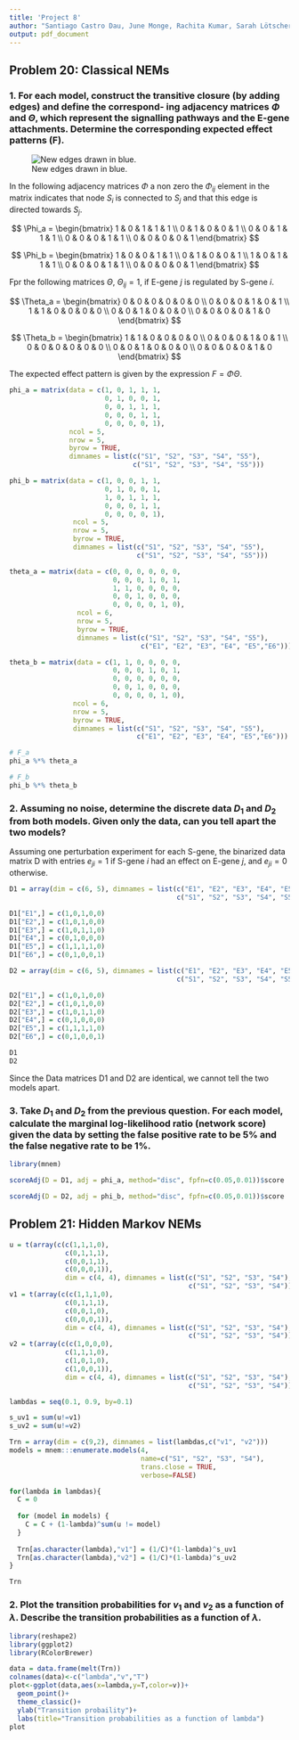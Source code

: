 ```yaml
---
title: 'Project 8'
author: "Santiago Castro Dau, June Monge, Rachita Kumar, Sarah Lötscher"
output: pdf_document
---
```


## Problem 20: Classical NEMs
### 1. For each model, construct the transitive closure (by adding edges) and define the correspond- ing adjacency matrices $\Phi$ and $\Theta$, which represent the signalling pathways and the E-gene attachments. Determine the corresponding expected effect patterns (F).

![New edges drawn in blue.](./img/trans_clos.png) 

In the following adjacency matrices $\Phi$ a non zero the $\Phi_{ij}$ element in the matrix indicates that node $S_i$ is connected to $S_j$ and that this edge is directed towards $S_j$. 

$$
\Phi_a = \begin{bmatrix}
1 & 0 & 1 & 1 & 1 \\
0 & 1 & 0 & 0 & 1 \\
0 & 0 & 1 & 1 & 1 \\
0 & 0 & 0 & 1 & 1 \\
0 & 0 & 0 & 0 & 1 
\end{bmatrix}
$$

$$
\Phi_b = \begin{bmatrix}
1 & 0 & 0 & 1 & 1 \\
0 & 1 & 0 & 0 & 1 \\
1 & 0 & 1 & 1 & 1 \\
0 & 0 & 0 & 1 & 1 \\
0 & 0 & 0 & 0 & 1 
\end{bmatrix}
$$

Fpr the following matrices $\Theta$, $\Theta_{ij} = 1$, if E-gene $j$ is regulated by S-gene $i$.

$$
\Theta_a = \begin{bmatrix}
0 & 0 & 0 & 0 & 0 & 0 \\
0 & 0 & 0 & 1 & 0 & 1 \\
1 & 1 & 0 & 0 & 0 & 0 \\
0 & 0 & 1 & 0 & 0 & 0 \\
0 & 0 & 0 & 0 & 1 & 0 
\end{bmatrix}
$$

$$
\Theta_b = \begin{bmatrix}
1 & 1 & 0 & 0 & 0 & 0 \\
0 & 0 & 0 & 1 & 0 & 1 \\
0 & 0 & 0 & 0 & 0 & 0 \\
0 & 0 & 1 & 0 & 0 & 0 \\
0 & 0 & 0 & 0 & 1 & 0 
\end{bmatrix}
$$

The expected effect pattern is given by the expression $F = \Phi \Theta$.
```r
phi_a = matrix(data = c(1, 0, 1, 1, 1,
                        0, 1, 0, 0, 1,
                        0, 0, 1, 1, 1,
                        0, 0, 0, 1, 1,
                        0, 0, 0, 0, 1),
               ncol = 5,
               nrow = 5,
               byrow = TRUE,
               dimnames = list(c("S1", "S2", "S3", "S4", "S5"),
                               c("S1", "S2", "S3", "S4", "S5")))

phi_b = matrix(data = c(1, 0, 0, 1, 1,
                        0, 1, 0, 0, 1,
                        1, 0, 1, 1, 1,
                        0, 0, 0, 1, 1,
                        0, 0, 0, 0, 1),
                ncol = 5,
                nrow = 5,
                byrow = TRUE,
                dimnames = list(c("S1", "S2", "S3", "S4", "S5"),
                                c("S1", "S2", "S3", "S4", "S5")))

theta_a = matrix(data = c(0, 0, 0, 0, 0, 0,
                          0, 0, 0, 1, 0, 1,
                          1, 1, 0, 0, 0, 0,
                          0, 0, 1, 0, 0, 0,
                          0, 0, 0, 0, 1, 0),
                 ncol = 6,
                 nrow = 5,
                 byrow = TRUE,
                 dimnames = list(c("S1", "S2", "S3", "S4", "S5"),
                                 c("E1", "E2", "E3", "E4", "E5","E6")))

theta_b = matrix(data = c(1, 1, 0, 0, 0, 0,
                          0, 0, 0, 1, 0, 1,
                          0, 0, 0, 0, 0, 0,
                          0, 0, 1, 0, 0, 0,
                          0, 0, 0, 0, 1, 0),
                ncol = 6,
                nrow = 5,
                byrow = TRUE,
                dimnames = list(c("S1", "S2", "S3", "S4", "S5"),
                                c("E1", "E2", "E3", "E4", "E5","E6")))

# F_a
phi_a %*% theta_a

# F_b
phi_b %*% theta_b
```

### 2. Assuming no noise, determine the discrete data $D_1$ and $D_2$ from both models. Given only the data, can you tell apart the two models?

Assuming one perturbation experiment for each S-gene, the binarized data matrix D with entries $e_{ji} = 1$ if S-gene $i$ had an effect on E-gene $j$, and $e_{ji} = 0$ otherwise. 

```r
D1 = array(dim = c(6, 5), dimnames = list(c("E1", "E2", "E3", "E4", "E5","E6"),
                                          c("S1", "S2", "S3", "S4", "S5")))

D1["E1",] = c(1,0,1,0,0)
D1["E2",] = c(1,0,1,0,0)
D1["E3",] = c(1,0,1,1,0)
D1["E4",] = c(0,1,0,0,0)
D1["E5",] = c(1,1,1,1,0)
D1["E6",] = c(0,1,0,0,1)

D2 = array(dim = c(6, 5), dimnames = list(c("E1", "E2", "E3", "E4", "E5","E6"),
                                          c("S1", "S2", "S3", "S4", "S5")))

D2["E1",] = c(1,0,1,0,0)
D2["E2",] = c(1,0,1,0,0)
D2["E3",] = c(1,0,1,1,0)
D2["E4",] = c(0,1,0,0,0)
D2["E5",] = c(1,1,1,1,0)
D2["E6",] = c(0,1,0,0,1)

D1
D2
```

Since the Data matrices D1 and D2 are identical, we cannot tell the two models apart.

### 3. Take $D_1$ and $D_2$ from the previous question. For each model, calculate the marginal log-likelihood ratio (network score) given the data by setting the false positive rate to be 5% and the false negative rate to be 1%.

```r
library(mnem)

scoreAdj(D = D1, adj = phi_a, method="disc", fpfn=c(0.05,0.01))$score

scoreAdj(D = D2, adj = phi_b, method="disc", fpfn=c(0.05,0.01))$score
```

## Problem 21: Hidden Markov NEMs
```r

u = t(array(c(c(1,1,1,0),
              c(0,1,1,1),
              c(0,0,1,1),
              c(0,0,0,1)),
              dim = c(4, 4), dimnames = list(c("S1", "S2", "S3", "S4"),
                                             c("S1", "S2", "S3", "S4"))))
v1 = t(array(c(c(1,1,1,0),
              c(0,1,1,1),
              c(0,0,1,0),
              c(0,0,0,1)),
              dim = c(4, 4), dimnames = list(c("S1", "S2", "S3", "S4"),
                                             c("S1", "S2", "S3", "S4"))))
v2 = t(array(c(c(1,0,0,0),
              c(1,1,1,0),
              c(1,0,1,0),
              c(1,0,0,1)),
              dim = c(4, 4), dimnames = list(c("S1", "S2", "S3", "S4"),
                                             c("S1", "S2", "S3", "S4"))))

lambdas = seq(0.1, 0.9, by=0.1)

s_uv1 = sum(u!=v1)
s_uv2 = sum(u!=v2)

Trn = array(dim = c(9,2), dimnames = list(lambdas,c("v1", "v2")))
models = mnem:::enumerate.models(4, 
                                 name=c("S1", "S2", "S3", "S4"), 
                                 trans.close = TRUE, 
                                 verbose=FALSE)

for(lambda in lambdas){
  C = 0
  
  for (model in models) {
    C = C + (1-lambda)^sum(u != model)
  }
  
  Trn[as.character(lambda),"v1"] = (1/C)*(1-lambda)^s_uv1
  Trn[as.character(lambda),"v2"] = (1/C)*(1-lambda)^s_uv2
}

Trn
```

### 2. Plot the transition probabilities for $v_{1}$ and $v_{2}$ as a function of $\lambda$. Describe the transition probabilities as a function of $\lambda$.

```r
library(reshape2)
library(ggplot2)
library(RColorBrewer)

data = data.frame(melt(Trn))
colnames(data)<-c("lambda","v","T")
plot<-ggplot(data,aes(x=lambda,y=T,color=v))+
  geom_point()+
  theme_classic()+
  ylab("Transition probaility")+
  labs(title="Transition probabilities as a function of lambda")
plot

```
